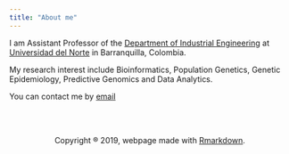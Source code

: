 ```yaml
---
title: "About me"
---
```


I am Assistant Professor of the [Department of Industrial Engineering](https://www.uninorte.edu.co/web/departamento-de-ingenieria-industrial) at [Universidad del Norte](https://www.uninorte.edu.co/) in Barranquilla, Colombia. 

My research interest include Bioinformatics, Population Genetics, Genetic Epidemiology, Predictive Genomics and Data Analytics.

You can contact me by [email](mailto:jvelezv@uninorte.edu.co)

<br><br>

<center>
Copyright ® 2019, webpage made with [Rmarkdown](https://rmarkdown.rstudio.com/).
<center>
